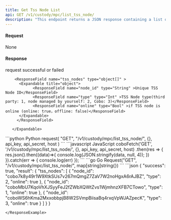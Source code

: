 ```yaml
---
title: Get Tss Node List
api: GET /v1/custody/mpc/list_tss_node/
description: "This endpoint returns a JSON response containing a list of TSS nodes that configured on the Custody MPC Setting page. The response includes node id, node type and if the node is online."
---
```


#### Request

None

#### Response
<ResponseField name="success" type="bool">request successful or failed</ResponseField>
   <ResponseField name="result" type="object">
      <Expandable title="object">

        <ResponseField name="tss_nodes" type="object[]" >
          <Expandable title="object">
                <ResponseField name="node_id" type="String" >Unique TSS Node ID</ResponseField>
                <ResponseField name="type" type="Int" >TSS Node type(third party: 1, node managed by yourself: 2, Cobo: 3)</ResponseField>
                <ResponseField name="online" type="Bool" >if TSS node is online (online: true，offline: false)</ResponseField>
          </Expandable>
         </ResponseField>

       </Expandable>
</ResponseField>

<RequestExample>
```python Python
request(
    "GET",
    "/v1/custody/mpc/list_tss_node/",
    {},
    api_key, api_secret, host
)
```
```javascript JavaScript
coboFetch('GET', '/v1/custody/mpc/list_tss_node/', {}, api_key, api_secret, host)
    .then(res => {
        res.json().then((data)=>{
            console.log(JSON.stringify(data, null, 4));
        })
    }).catch(err => {
        console.log(err)
    });
```
```go Go
Request("GET", "/v1/custody/mpc/list_tss_node/", map[string]string{})
```
</RequestExample>

<ResponseExample>
```json
{
  "success": true,
  "result": {
    "tss_nodes": [
      {
        "node_id": "cobo7k8y49r1W9XtkSUs7v267mQmgZ7ZaV7W2noHgxA6rAJBZ",
        "type": 2,
        "online": true
      },
      {
        "node_id": "coboMbU7KqoVhXJSyyFeJ2fZWbXQWtZvs1WjmhnzXFB7CTowo",
        "type": 1,
        "online": true
      },
      {
        "node_id": "coboWS6hKma2MxxobbpjB8W2SVmpBiisaBq4rxqVpWJAZpecK",
        "type": 3,
        "online": true
      }
    ]
  }
}

```
</ResponseExample>
```
